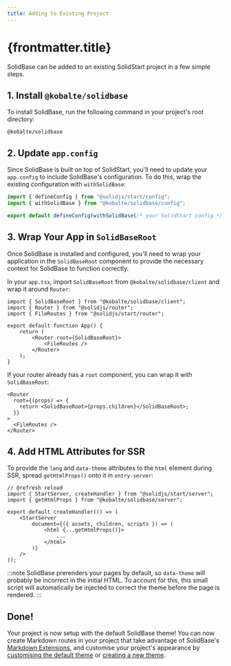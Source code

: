 ```yaml
---
title: Adding to Existing Project
---
```


# {frontmatter.title}

SolidBase can be added to an existing SolidStart project in a few simple steps.


## 1. Install `@kobalte/solidbase`

To install SolidBase, run the following command in your project's root directory:

```package-install
@kobalte/solidbase
```

## 2. Update `app.config`

Since SolidBase is built on top of SolidStart, you'll need to update your `app.config` to include SolidBase's configuration. To do this, wrap the existing configuration with `withSolidBase`:

```ts title=app.config.ts
import { defineConfig } from "@solidjs/start/config";
import { withSolidBase } from "@kobalte/solidbase/config";

export default defineConfig(withSolidBase(/* your SolidStart config */));
```

## 3. Wrap Your App in `SolidBaseRoot`

Once SolidBase is installed and configured, you'll need to wrap your application in the `SolidBaseRoot` component to provide the necessary context for SolidBase to function correctly.

In your `app.tsx`, import `SolidBaseRoot` from `@kobalte/solidbase/client` and wrap it around `Router`:

```tsx {7} title="app.tsx"
import { SolidBaseRoot } from "@kobalte/solidbase/client";
import { Router } from "@solidjs/router";
import { FileRoutes } from "@solidjs/start/router";

export default function App() {
	return (
		<Router root={SolidBaseRoot}>
			<FileRoutes />
		</Router>
	);
}
```

If your router already has a `root` component, you can wrap it with `SolidBaseRoot`:

```tsx {3}
<Router
  root={(props) => {
    return <SolidBaseRoot>{props.children}</SolidBaseRoot>;
  }}
>
  <FileRoutes />
</Router>
```

## 4. Add HTML Attributes for SSR

To provide the `lang` and `data-theme` attributes to the `html` element during SSR,
spread `getHtmlProps()` onto it in `entry-server`:

```tsx {8} title=entry-server.tsx
// @refresh reload
import { StartServer, createHandler } from "@solidjs/start/server";
import { getHtmlProps } from "@kobalte/solidbase/server";

export default createHandler(() => (
	<StartServer
		document={({ assets, children, scripts }) => (
			<html {...getHtmlProps()}>
				...
			</html>
		)}
	/>
));
```

:::note
SolidBase prerenders your pages by default, so `data-theme` will probably be incorrect in the initial HTML.
To account for this, this small script will automatically be injected to correct the theme before the page is rendered.
:::

## Done!

Your project is now setup with the default SolidBase theme!
You can now create Markdown routes in your project that take advantage of SolidBase's [Markdown Extensions](../markdown),
and customise your project's appearance by [customising the default theme](../extending-themes#extending-the-default-theme) or [creating a new theme](../custom-themes).
